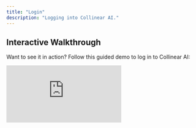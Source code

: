 ```yaml
---
title: "Login"
description: "Logging into Collinear AI."
---
```


## Interactive Walkthrough

Want to see it in action? Follow this guided demo to log in to Collinear AI:

<div
    style={{
        position: "relative",
        paddingBottom: "calc(51.66666666666667% + 41px)",
        height: 0,
        width: "100%",
    }}
>
    <iframe
        src="https://demo.arcade.software/mj1mxYsB2A30kLpuqlo9?embed&embed_mobile=tab&embed_desktop=inline&show_copy_link=true"
        title="Log in | Collinear"
        frameBorder="0"
        loading="lazy"
        allowFullScreen
        allow="clipboard-write"
        style={{
            position: "absolute",
            top: 0,
            left: 0,
            width: "100%",
            height: "100%",
            colorScheme: "light",
        }}
    />
</div>
